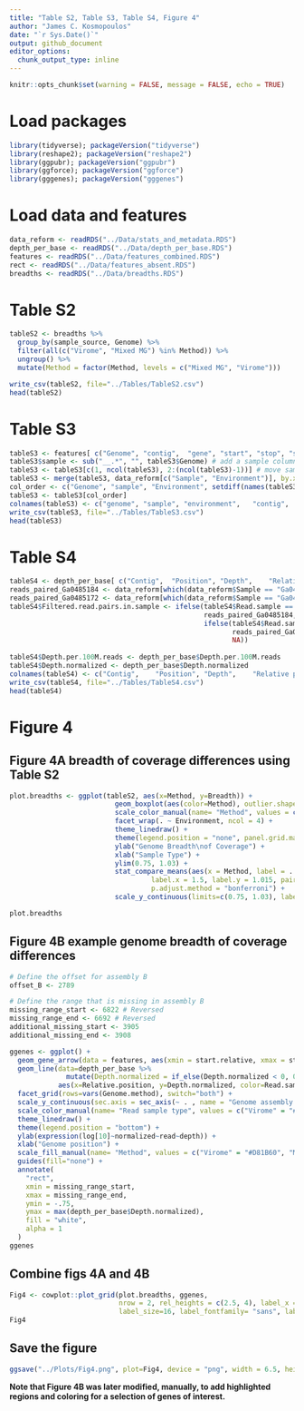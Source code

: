 ```yaml
---
title: "Table S2, Table S3, Table S4, Figure 4"
author: "James C. Kosmopoulos"
date: "`r Sys.Date()`"
output: github_document
editor_options:
  chunk_output_type: inline
---
```


```r
knitr::opts_chunk$set(warning = FALSE, message = FALSE, echo = TRUE)
```

# Load packages
```r
library(tidyverse); packageVersion("tidyverse")
library(reshape2); packageVersion("reshape2")
library(ggpubr); packageVersion("ggpubr")
library(ggforce); packageVersion("ggforce")
library(gggenes); packageVersion("gggenes")
```

# Load data and features
```r
data_reform <- readRDS("../Data/stats_and_metadata.RDS")
depth_per_base <- readRDS("../Data/depth_per_base.RDS")
features <- readRDS("../Data/features_combined.RDS")
rect <- readRDS("../Data/features_absent.RDS")
breadths <- readRDS("../Data/breadths.RDS")
```

# Table S2
```r
tableS2 <- breadths %>%
  group_by(sample_source, Genome) %>%
  filter(all(c("Virome", "Mixed MG") %in% Method)) %>%
  ungroup() %>%
  mutate(Method = factor(Method, levels = c("Mixed MG", "Virome")))

write_csv(tableS2, file="../Tables/TableS2.csv")
head(tableS2)
```

# Table S3
```r
tableS3 <- features[ c("Genome", "contig",	"gene", "start", "stop", "start.relative",	"stop.relative", "frame", "phrog", "Method", "annot", "category")]
tableS3$sample <- sub("__.*", "", tableS3$Genome) # add a sample column
tableS3 <- tableS3[c(1, ncol(tableS3), 2:(ncol(tableS3)-1))] # move sample column to second position
tableS3 <- merge(tableS3, data_reform[c("Sample", "Environment")], by.x = "sample", by.y = "Sample")
col_order <- c("Genome", "sample", "Environment", setdiff(names(tableS3), c("Genome", "sample", "Environment")))
tableS3 <- tableS3[col_order]
colnames(tableS3) <- c("genome", "sample", "environment",	"contig",	"gene",	"start",	"stop",	"start relative",	"stop relative",	"frame",	"phrog",	"pharokka gene prediction method",	"phrog annot	phrog category")
write_csv(tableS3, file="../Tables/TableS3.csv")
head(tableS3)
```

# Table S4
```r
tableS4 <- depth_per_base[ c("Contig",	"Position",	"Depth",	"Relative.position",	"Read.sample",	"Read.sample.method",	"Genome.method",	"Genome")]
reads_paired_Ga0485184 <- data_reform[which(data_reform$Sample == "Ga0485184"),]$Reads_paired_reads[1]
reads_paired_Ga0485172 <- data_reform[which(data_reform$Sample == "Ga0485172"),]$Reads_paired_reads[1]
tableS4$Filtered.read.pairs.in.sample <- ifelse(tableS4$Read.sample == "Ga0485184", 
                                                reads_paired_Ga0485184, 
                                                ifelse(tableS4$Read.sample == "Ga0485172", 
                                                       reads_paired_Ga0485172, 
                                                       NA))
                             
tableS4$Depth.per.100M.reads <- depth_per_base$Depth.per.100M.reads
tableS4$Depth.normalized <- depth_per_base$Depth.normalized
colnames(tableS4) <- c("Contig",	"Position",	"Depth",	"Relative position",	"Read sample",	"Read sample method",	"Genome method",	"Genome",	"Filtered read pairs in sample",	"Depth per 100M reads",	"Depth normalized")
write_csv(tableS4, file="../Tables/TableS4.csv")
head(tableS4)
```

# Figure 4
## Figure 4A breadth of coverage differences using Table S2
```r
plot.breadths <- ggplot(tableS2, aes(x=Method, y=Breadth)) +
                          geom_boxplot(aes(color=Method), outlier.shape = NA) +
                          scale_color_manual(name= "Method", values = c("Virome" = "#D81B60", "Mixed MG" = "#1E88E5")) +
                          facet_wrap(. ~ Environment, ncol = 4) +
                          theme_linedraw() +
                          theme(legend.position = "none", panel.grid.major.x = element_blank(), axis.text.x = element_text(angle = 45,  hjust=1)) +
                          ylab("Genome Breadth\nof Coverage") +
                          xlab("Sample Type") +
                          ylim(0.75, 1.03) +
                          stat_compare_means(aes(x = Method, label = ..p.signif..),
                                   label.x = 1.5, label.y = 1.015, paired = T,
                                   p.adjust.method = "bonferroni") +
                          scale_y_continuous(limits=c(0.75, 1.03), labels = scales::percent)

plot.breadths
```

## Figure 4B example genome breadth of coverage differences
```r
# Define the offset for assembly B
offset_B <- 2789

# Define the range that is missing in assembly B
missing_range_start <- 6822 # Reversed
missing_range_end <- 6692 # Reversed
additional_missing_start <- 3905
additional_missing_end <- 3908

ggenes <- ggplot() +
  geom_gene_arrow(data = features, aes(xmin = start.relative, xmax = stop.relative, y = -0.5, fill = Genome.method)) +
  geom_line(data=depth_per_base %>%
              mutate(Depth.normalized = if_else(Depth.normalized < 0, 0, Depth.normalized)),
            aes(x=Relative.position, y=Depth.normalized, color=Read.sample.method)) +
  facet_grid(rows=vars(Genome.method), switch="both") +
  scale_y_continuous(sec.axis = sec_axis(~ . , name = "Genome assembly method", breaks = NULL, labels = NULL), position = "right",) +
  scale_color_manual(name= "Read sample type", values = c("Virome" = "#D81B60", "Mixed MG" = "#1E88E5")) +
  theme_linedraw() +
  theme(legend.position = "bottom") +
  ylab(expression(log[10]~normalized~read~depth)) +
  xlab("Genome position") +
  scale_fill_manual(name= "Method", values = c("Virome" = "#D81B60", "Mixed MG" = "#1E88E5")) +
  guides(fill="none") +
  annotate(
    "rect",
    xmin = missing_range_start,
    xmax = missing_range_end,
    ymin = -.75,
    ymax = max(depth_per_base$Depth.normalized),
    fill = "white",
    alpha = 1
  )
ggenes
```

## Combine figs 4A and 4B
```r
Fig4 <- cowplot::plot_grid(plot.breadths, ggenes,
                           nrow = 2, rel_heights = c(2.5, 4), label_x = -0.005,
                           label_size=16, label_fontfamily= "sans", label_fontface = "bold", labels = "AUTO")
Fig4
```

## Save the figure
```r
ggsave("../Plots/Fig4.png", plot=Fig4, device = "png", width = 6.5, height = 6.5, units = "in", dpi = 600, scale = 1)
```

**Note that Figure 4B was later modified, manually, to add highlighted regions and coloring for a selection of genes of interest.**


